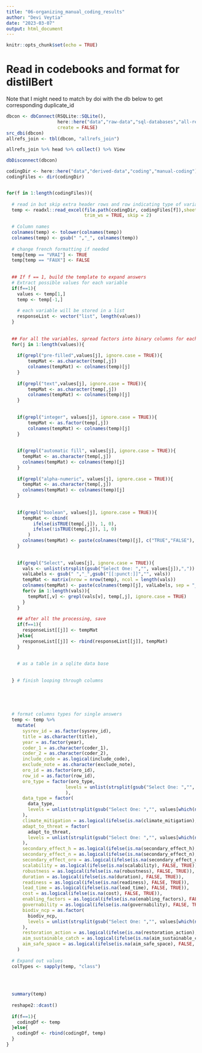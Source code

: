 ```yaml
---
title: "06-organizing_manual_coding_results"
author: "Devi Veytia"
date: "2023-03-07"
output: html_document
---
```


```r
knitr::opts_chunk$set(echo = TRUE)
```


# Read in codebooks and format for distilBert
Note that I might need to match by doi with the db below to get corresponding duplicate_id

```r
dbcon <- dbConnect(RSQLite::SQLite(), 
                   here::here("data","raw-data","sql-databases","all-refs_v2_join-duplicate_id.sqlite"), 
                   create = FALSE)
src_dbi(dbcon)
allrefs_join <- tbl(dbcon, "allrefs_join")

allrefs_join %>% head %>% collect() %>% View

dbDisconnect(dbcon)

```


```r
codingDir <- here::here("data","derived-data","coding","manual-coding")
codingFiles <- dir(codingDir)


for(f in 1:length(codingFiles)){
  
  # read in but skip extra header rows and row indicating type of variable
  temp <- readxl::read_excel(file.path(codingDir, codingFiles[f]),sheet = "Codebook",
                             trim_ws = TRUE, skip = 2)
  
  # Column names
  colnames(temp) <- tolower(colnames(temp))
  colnames(temp) <- gsub(" ","_", colnames(temp))
  
  # change french formatting if needed
  temp[temp == "VRAI"] <- TRUE
  temp[temp == "FAUX"] <- FALSE
  
  
  ## If f == 1, build the template to expand answers
  # Extract possible values for each variable
  if(f==1){
    values <- temp[1,]
    temp <- temp[-1,]
    
    # each variable will be stored in a list
    responseList <- vector("list", length(values))
  }
  
  
  ## For all the variables, spread factors into binary columns for each value
  for(j in 1:length(values)){
    
    if(grepl("pre-filled",values[j], ignore.case = TRUE)){
        tempMat <- as.character(temp[,j])
        colnames(tempMat) <- colnames(temp)[j]
    }  
    
    if(grepl("text",values[j], ignore.case = TRUE)){
        tempMat <- as.character(temp[,j])
        colnames(tempMat) <- colnames(temp)[j]
    }
    
      
    if(grepl("integer", values[j], ignore.case = TRUE)){
        tempMat <- as.factor(temp[,j])
        colnames(tempMat) <- colnames(temp)[j]
    }
    
    
    if(grepl("automatic fill", values[j], ignore.case = TRUE)){
      tempMat <- as.character(temp[,j])
      colnames(tempMat) <- colnames(temp)[j]
    }
    
    if(grepl("alpha-numeric", values[j], ignore.case = TRUE)){
      tempMat <- as.character(temp[,j])
      colnames(tempMat) <- colnames(temp)[j]
    }
    
    
    if(grepl("boolean", values[j], ignore.case = TRUE)){
      tempMat <- cbind(
          ifelse(isTRUE(temp[,j]), 1, 0),
          ifelse(!isTRUE(temp[,j]), 1, 0)
        )
      colnames(tempMat) <- paste(colnames(temp)[j], c("TRUE","FALSE"), sep = "__")
    }
    
    
    if(grepl("Select", values[j], ignore.case = TRUE)){
      vals <- unlist(strsplit(gsub("Select One: ","", values[j]),","))
      valLabels <- gsub(" ","_",gsub("[[:punct:]]","", vals))
      tempMat <- matrix(nrow = nrow(temp), ncol = length(vals))
      colnames(tempMat) <- paste(colnames(temp)[j], valLabels, sep = "__")
      for(v in 1:length(vals)){
        tempMat[,v] <- grepl(vals[v], temp[,j], ignore.case = TRUE)
      }
    }
    
    ## after all the processing, save
    if(f==1){
      responseList[[j]] <- tempMat
    }else{
      responseList[[j]] <- rbind(responseList[[j]], tempMat)
    }
    
    
    # as a table in a sqlite data base
    
      
  } # finish looping through columns
  
  
  
  
  
  # format columns types for single answers
  temp <- temp %>%
    mutate(
      sysrev_id = as.factor(sysrev_id),
      title = as.character(title),
      year = as.factor(year),
      coder_1 = as.character(coder_1),
      coder_2 = as.character(coder_2),
      include_code = as.logical(include_code),
      exclude_note = as.character(exclude_note),
      oro_id = as.factor(oro_id),
      row_id = as.factor(row_id),
      oro_type = factor(oro_type,
                      levels = unlist(strsplit(gsub("Select One: ","", values[which(names(values) == "oro_type")]),","))
                      ),
      data_type = factor(
        data_type,
        levels = unlist(strsplit(gsub("Select One: ","", values[which(names(values) == "data_type")]),","))
      ),
      climate_mitigation = as.logical(ifelse(is.na(climate_mitigation), FALSE, TRUE)),
      adapt_to_threat = factor(
        adapt_to_threat,
        levels = unlist(strsplit(gsub("Select One: ","", values[which(names(values) == "adapt_to_threat")]),","))
      ),
      secondary_effect_h = as.logical(ifelse(is.na(secondary_effect_h), FALSE, TRUE)),
      secondary_effect_n = as.logical(ifelse(is.na(secondary_effect_n), FALSE, TRUE)),
      secondary_effect_oro = as.logical(ifelse(is.na(secondary_effect_oro), FALSE, TRUE)),
      scalability = as.logical(ifelse(is.na(scalability), FALSE, TRUE)),
      robustness = as.logical(ifelse(is.na(robustness), FALSE, TRUE)),
      duration = as.logical(ifelse(is.na(duration), FALSE, TRUE)),
      readiness = as.logical(ifelse(is.na(readiness), FALSE, TRUE)),
      lead_time = as.logical(ifelse(is.na(lead_time), FALSE, TRUE)),
      cost = as.logical(ifelse(is.na(cost), FALSE, TRUE)),
      enabling_factors = as.logical(ifelse(is.na(enabling_factors), FALSE, TRUE)),
      governability = as.logical(ifelse(is.na(governability), FALSE, TRUE)),
      biodiv_ncp = as.factor(
        biodiv_ncp,
        levels = unlist(strsplit(gsub("Select One: ","", values[which(names(values) == "biodiv_ncp")]),","))
      ),
      restoration_action = as.logical(ifelse(is.na(restoration_action), FALSE, TRUE)),
      aim_sustainable_catch = as.logical(ifelse(is.na(aim_sustainable_catch), FALSE, TRUE)),
      aim_safe_space = as.logical(ifelse(is.na(aim_safe_space), FALSE, TRUE))
    )
  
  # Expand out values
  colTypes <- sapply(temp, "class")
  

  
  
  summary(temp)
  
  reshape2::dcast()
  
  if(f==1){
    codingDf <- temp
  }else{
    codingDf <- rbind(codingDf, temp)
  }
}

```